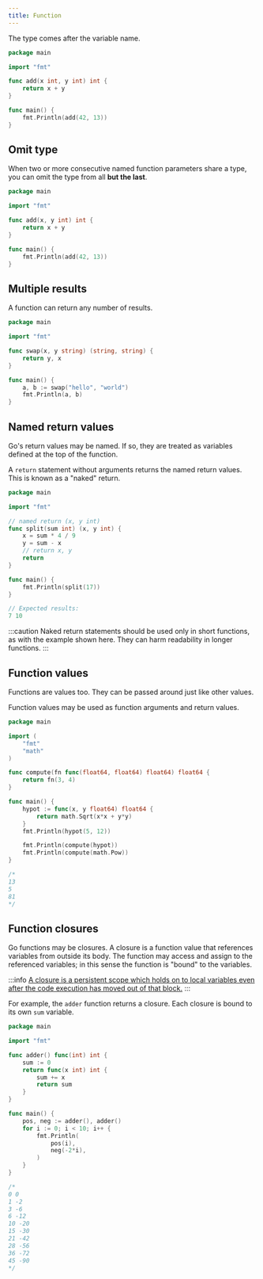 ```yaml
---
title: Function
---
```


The type comes after the variable name.

```go
package main

import "fmt"

func add(x int, y int) int {
	return x + y
}

func main() {
	fmt.Println(add(42, 13))
}

```

## Omit type

When two or more consecutive named function parameters share a type, you can omit the type from all **but the last**.

```go
package main

import "fmt"

func add(x, y int) int {
	return x + y
}

func main() {
	fmt.Println(add(42, 13))
}
```

## Multiple results

A function can return any number of results.

```go
package main

import "fmt"

func swap(x, y string) (string, string) {
	return y, x
}

func main() {
	a, b := swap("hello", "world")
	fmt.Println(a, b)
}
```

## Named return values

Go's return values may be named. If so, they are treated as variables defined at the top of the function.

 A `return` statement without arguments returns the named return values. This is known as a "naked" return.

```go
package main

import "fmt"

// named return (x, y int)
func split(sum int) (x, y int) {
	x = sum * 4 / 9
	y = sum - x
	// return x, y
	return
}

func main() {
	fmt.Println(split(17))
}

// Expected results:
7 10
```

:::caution
Naked return statements should be used only in short functions, as with the example shown here. They can harm readability in longer functions.
:::

## Function values

Functions are values too. They can be passed around just like other values.

Function values may be used as function arguments and return values.

```go
package main

import (
	"fmt"
	"math"
)

func compute(fn func(float64, float64) float64) float64 {
	return fn(3, 4)
}

func main() {
	hypot := func(x, y float64) float64 {
		return math.Sqrt(x*x + y*y)
	}
	fmt.Println(hypot(5, 12))

	fmt.Println(compute(hypot))
	fmt.Println(compute(math.Pow))
}

/*
13
5
81
*/
```

## Function closures

Go functions may be closures. A closure is a function value that references variables from outside its body. The function may access and assign to the referenced variables; in this sense the function is "bound" to the variables.

:::info
[A closure is a persistent scope which holds on to local variables even after the code execution has moved out of that block.](https://stackoverflow.com/questions/36636/what-is-a-closure)
:::

For example, the `adder` function returns a closure. Each closure is bound to its own `sum` variable.

```go
package main

import "fmt"

func adder() func(int) int {
	sum := 0
	return func(x int) int {
		sum += x
		return sum
	}
}

func main() {
	pos, neg := adder(), adder()
	for i := 0; i < 10; i++ {
		fmt.Println(
			pos(i),
			neg(-2*i),
		)
	}
}

/*
0 0
1 -2
3 -6
6 -12
10 -20
15 -30
21 -42
28 -56
36 -72
45 -90
*/
```

